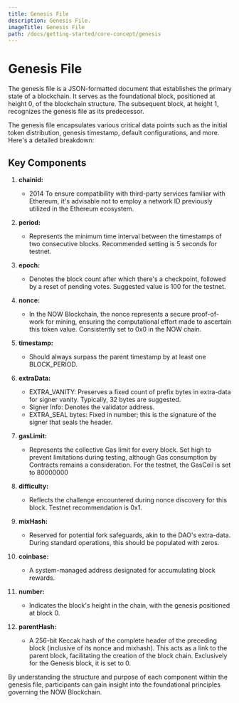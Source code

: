 ```yaml
---
title: Genesis File
description: Genesis File.
imageTitle: Genesis File
path: /docs/getting-started/core-concept/genesis
---
```


# Genesis File

The genesis file is a JSON-formatted document that establishes the primary state of a blockchain. It serves as the foundational block, positioned at height 0, of the blockchain structure. The subsequent block, at height 1, recognizes the genesis file as its predecessor.

The genesis file encapsulates various critical data points such as the initial token distribution, genesis timestamp, default configurations, and more. Here's a detailed breakdown:

## Key Components

1. **chainid:**
    - 2014 To ensure compatibility with third-party services familiar with Ethereum, it's advisable not to employ a network ID previously utilized in the Ethereum ecosystem. 

2. **period:**
    - Represents the minimum time interval between the timestamps of two consecutive blocks. Recommended setting is 5 seconds for testnet.

3. **epoch:**
    - Denotes the block count after which there's a checkpoint, followed by a reset of pending votes. Suggested value is 100 for the testnet.

4. **nonce:**
    - In the NOW Blockchain, the nonce represents a secure proof-of-work for mining, ensuring the computational effort made to ascertain this token value. Consistently set to 0x0 in the NOW chain.

5. **timestamp:**
    - Should always surpass the parent timestamp by at least one BLOCK_PERIOD.

6. **extraData:**
    - EXTRA_VANITY: Preserves a fixed count of prefix bytes in extra-data for signer vanity. Typically, 32 bytes are suggested.
    - Signer Info: Denotes the validator address.
    - EXTRA_SEAL bytes: Fixed in number; this is the signature of the signer that seals the header.

7. **gasLimit:**
    - Represents the collective Gas limit for every block. Set high to prevent limitations during testing, although Gas consumption by Contracts remains a consideration. For the testnet, the GasCeil is set to 80000000

8. **difficulty:**
    - Reflects the challenge encountered during nonce discovery for this block. Testnet recommendation is 0x1.

9. **mixHash:**
    - Reserved for potential fork safeguards, akin to the DAO's extra-data. During standard operations, this should be populated with zeros.

10. **coinbase:**
    - A system-managed address designated for accumulating block rewards.

11. **number:**
    - Indicates the block's height in the chain, with the genesis positioned at block 0.

12. **parentHash:**
    - A 256-bit Keccak hash of the complete header of the preceding block (inclusive of its nonce and mixhash). This acts as a link to the parent block, facilitating the creation of the block chain. Exclusively for the Genesis block, it is set to 0.

By understanding the structure and purpose of each component within the genesis file, participants can gain insight into the foundational principles governing the NOW Blockchain.

